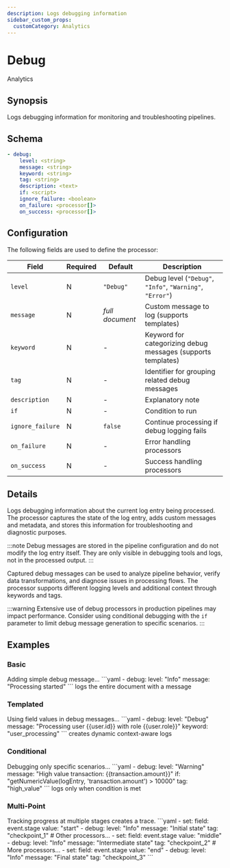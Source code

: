 ```yaml
---
description: Logs debugging information
sidebar_custom_props:
  customCategory: Analytics
---
```


# Debug

<span className="theme-doc-version-badge badge badge--primary">Analytics</span>

## Synopsis

Logs debugging information for monitoring and troubleshooting pipelines.

## Schema

```yaml
- debug:
    level: <string>
    message: <string>
    keyword: <string>
    tag: <string>
    description: <text>
    if: <script>
    ignore_failure: <boolean>
    on_failure: <processor[]>
    on_success: <processor[]>
```

## Configuration

The following fields are used to define the processor:

|Field|Required|Default|Description|
|---|---|---|---|
|`level`|N|`"Debug"`|Debug level (`"Debug"`, `"Info"`, `"Warning"`, `"Error"`)|
|`message`|N|*full document*|Custom message to log (supports templates)|
|`keyword`|N|-|Keyword for categorizing debug messages (supports templates)|
|`tag`|N|-|Identifier for grouping related debug messages|
|`description`|N|-|Explanatory note|
|`if`|N|-|Condition to run|
|`ignore_failure`|N|`false`|Continue processing if debug logging fails|
|`on_failure`|N|-|Error handling processors|
|`on_success`|N|-|Success handling processors|

## Details

Logs debugging information about the current log entry being processed. The processor captures the state of the log entry, adds custom messages and metadata, and stores this information for troubleshooting and diagnostic purposes.

:::note
Debug messages are stored in the pipeline configuration and do not modify the log entry itself. They are only visible in debugging tools and logs, not in the processed output.
:::

Captured debug messages can be used to analyze pipeline behavior, verify data transformations, and diagnose issues in processing flows. The processor supports different logging levels and additional context through keywords and tags.

:::warning
Extensive use of debug processors in production pipelines may impact performance. Consider using conditional debugging with the `if` parameter to limit debug message generation to specific scenarios.
:::

## Examples

### Basic

<ExampleGrid>
  <CommentCol>
    Adding simple debug message...
  </CommentCol>
  <CodeCol>
    ```yaml
    - debug:
        level: "Info"
        message: "Processing started"
    ```
  </CodeCol>
  <CommentCol>
    logs the entire document with a message
  </CommentCol>
</ExampleGrid>

### Templated

<ExampleGrid>
  <CommentCol>
    Using field values in debug messages...
  </CommentCol>
  <CodeCol>
    ```yaml
    - debug:
        level: "Debug"
        message: "Processing user {{user.id}} with role {{user.role}}"
        keyword: "user_processing"
    ```
  </CodeCol>
  <CommentCol>
    creates dynamic context-aware logs
  </CommentCol>
</ExampleGrid>

### Conditional

<ExampleGrid>
  <CommentCol>
    Debugging only specific scenarios...
  </CommentCol>
  <CodeCol>
    ```yaml
    - debug:
        level: "Warning"
        message: "High value transaction: {{transaction.amount}}"
        if: "getNumericValue(logEntry, 'transaction.amount') > 10000"
        tag: "high_value"
    ```
  </CodeCol>
  <CommentCol>
    logs only when condition is met
  </CommentCol>
</ExampleGrid>

### Multi-Point

<ExampleGrid>
  <CommentCol>
    Tracking progress at multiple stages creates a trace.
  </CommentCol>
  <CodeCol>
    ```yaml
    - set:
        field: event.stage
        value: "start"
    - debug:
        level: "Info"
        message: "Initial state"
        tag: "checkpoint_1"
      # Other processors...
    - set:
        field: event.stage
        value: "middle"
    - debug:
        level: "Info"
        message: "Intermediate state"
        tag: "checkpoint_2"
      # More processors...
    - set:
        field: event.stage
        value: "end"
    - debug:
        level: "Info"
        message: "Final state"
        tag: "checkpoint_3"
    ```
  </CodeCol>
</ExampleGrid>
